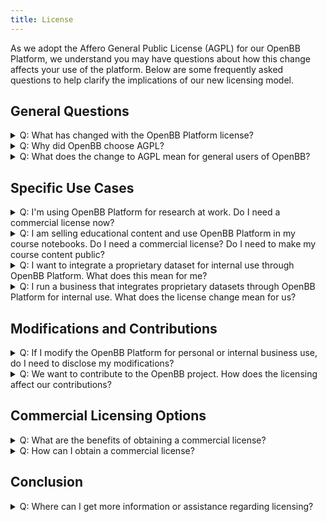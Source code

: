 ```yaml
---
title: License
---
```



<HeadTitle title="Licensing FAQ | OpenBB Docs" />

As we adopt the Affero General Public License (AGPL) for our OpenBB Platform, we understand you may have questions about how this change affects your use of the platform. Below are some frequently asked questions to help clarify the implications of our new licensing model.

## General Questions

<details>
<summary mdxType="summary">Q: What has changed with the OpenBB Platform license?</summary>

A: We have transitioned from the MIT license to the Affero General Public License (AGPL) with an option for a commercial license. This change aligns with our commitment to keeping OpenBB Platform open and free while also providing options for commercial use.

</details>

<details>
<summary mdxType="summary">Q: Why did OpenBB choose AGPL?</summary>

A: AGPL helps ensure that improvements to the OpenBB Platform remain freely available. This license is ideal for protecting the community's contributions while allowing the platform to evolve sustainably.

</details>

<details>
<summary mdxType="summary">Q: What does the change to AGPL mean for general users of OpenBB?</summary>

A: For most users, there will be no impact. You can continue to use OpenBB Platform for research, development, and in your applications under the same conditions as before, provided you comply with the AGPL if you distribute the software or run it on a network server.

</details>

## Specific Use Cases

<details>
<summary mdxType="summary">Q: I'm using OpenBB Platform for research at work. Do I need a commercial license now?</summary>

A: No, if you are using OpenBB Platform in its unmodified form for research or internal business purposes and do not redistribute it or use it to provide a network-based service, you do not need a commercial license.

</details>

<details>
<summary mdxType="summary">Q: I am selling educational content and use OpenBB Platform in my course notebooks. Do I need a commercial license? Do I need to make my course content public?</summary>

A: No, you do not need a commercial license simply for using OpenBB Platform in educational content, nor do you need to make your course content public. If you are using OpenBB Platform to fetch data or perform analysis in your teaching materials, this is considered normal use of the platform. Your educational content is a separate work and does not fall under the AGPL's requirements for derivative works.

</details>

<details>
<summary mdxType="summary">Q: I want to integrate a proprietary dataset for internal use through OpenBB Platform. What does this mean for me?</summary>

A: You can freely integrate proprietary datasets without violating the AGPL, provided that any such integration uses standard interfaces of OpenBB Platform and does not modify the core AGPL-licensed code.

</details>

<details>
<summary mdxType="summary">Q: I run a business that integrates proprietary datasets through OpenBB Platform for internal use. What does the license change mean for us?</summary>

A: If you are integrating proprietary datasets and creating extensions that do not modify the OpenBB Platform code, these extensions are considered separate works. You do not need to disclose these proprietary integrations under the AGPL, provided these do not form part of the OpenBB Platform distributed to others or used to provide a network-based service.

</details>

## Modifications and Contributions

<details>
<summary mdxType="summary">Q: If I modify the OpenBB Platform for personal or internal business use, do I need to disclose my modifications?</summary>

A: If you modify the OpenBB Platform and do not distribute your modified version or use it to provide a service over a network, you do not need to disclose your modifications. However, if you distribute the modified platform or run it as a service, you must share your modifications under the AGPL.

</details>

<details>
<summary mdxType="summary">Q: We want to contribute to the OpenBB project. How does the licensing affect our contributions?</summary>

A: This doesn’t change. Contributions to the OpenBB project are very welcome. Contributions to the [main GitHub repository](https://github.com/OpenBB-finance/OpenBBTerminal) are accepted under our existing [Contributor License Agreement (CLA)](https://cla-assistant.io/OpenBB-finance/OpenBBTerminal). This means any contributions that are accepted into the main repository will be re-licensed by us under the AGPL, ensuring they remain free and open.

</details>

## Commercial Licensing Options

<details>
<summary mdxType="summary">Q: What are the benefits of obtaining a commercial license?</summary>

A: A commercial license is suitable for companies that wish to use OpenBB Platform in a proprietary product or service, or who do not wish to disclose their modifications to the platform. It offers more flexibility for commercial use while protecting your proprietary developments.

</details>

<details>
<summary mdxType="summary">Q: How can I obtain a commercial license?</summary>

A: Please contact us directly at [licensing@openbb.co](mailto:licensing@openbb.co) to discuss commercial licensing options. We are here to help you find the best licensing solution for your specific needs.

</details>

## Conclusion

<details>
<summary mdxType="summary">Q: Where can I get more information or assistance regarding licensing?</summary>

A: For more detailed inquiries or specific scenarios not covered in this FAQ, please reach out to us at [licensing@openbb.co](mailto:licensing@openbb.co). We are here to help you navigate the licensing requirements to ensure you meet your needs.

</details>
